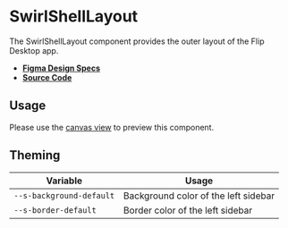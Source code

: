
<Meta title="Components/SwirlShellLayout" />

# SwirlShellLayout

The SwirlShellLayout component provides the outer layout of the Flip Desktop
app.

- **[Figma Design Specs](https://www.figma.com/file/IqrF0iX9tsuOUshXb20HsS/Desktop-App?node-id=207%3A30145&t=vSrIZxCxWkkCxDIw-0)**
- **[Source Code](https://github.com/flip-corp/swirl/tree/main/packages/swirl-components/src/components/swirl-shell-layout)**

## Usage

Please use the
[canvas view](?path=/story/components-swirlshelllayout--swirl-shell-layout) to
preview this component.

<ArgsTable story="." />

## Theming

| Variable                 | Usage                                |
| ------------------------ | ------------------------------------ |
| `--s-background-default` | Background color of the left sidebar |
| `--s-border-default`     | Border color of the left sidebar     |

